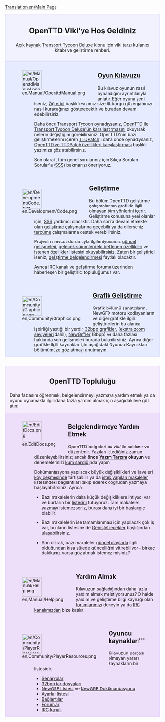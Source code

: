 [[Translation:en/Main Page]]

<div style="background-color: #f1f2fe; border: 1px solid #c7c8fe; margin: 0; padding: 1em 1em 1em 1em; text-align:center">
<div style="font-size:1.7em; font-weight:bold"><span class="plainlinks">[http://www.openttd.org/ OpenTTD]</span> [http://tr.wikipedia.org/wiki/Wiki Viki]'ye Hoş Geldiniz </div>
[http://www.opensource.org/ Açık Kaynak] [[tr/Archive/OpenTTD/Transport Tycoon Deluxe|Transport Tycoon Deluxe]] klonu için viki tarzı kullanıcı kitabı ve geliştirme rehberi.
</div>
<div style="background-color: #E7EBFF; border: 1px solid #c7c8fe; border-top:none; padding: 1em 1em 0em 1em; margin-bottom:2em">
<div style="float:left">[[File:en/Manual/OpenttdManual.png|64px]]</div>
<div style="margin-left:80px; margin-bottom:4em">
<div style="font-size:1.4em; font-weight:bold">[[tr/Manual/Main Page|Oyun Kılavuzu]]</div>
Bu kılavuz oyunun nasıl oynandığını ayrıntılarıyla anlatır. Eğer oyuna yeni iseniz, [[tr/Manual/Tutorial/Main Page|Öğretici]] başlıklı yazımız size ilk kargo güzergahınızı nasıl kuracağınızı gösterecektir ve buradan devam edebilirsiniz.

Daha önce Transport Tycoon oynadıysanız, [[tr/TTD'den farkları|OpenTTD ile Transport Tycoon Deluxe'ün karşılaştırması]]nı okuyarak nelerin değiştiğini görebilirsiniz. OpenTTD'nin bazı geliştirmelerini içeren [[tr/TTDPatch|TTDPatch]]'i daha önce oynadıysanız, [[tr/OpenTTD ve TTDPatch özellikleri karşılaştırması|OpenTTD ve TTDPatch özellikleri karşılaştırması]] başlıklı yazımıza göz atabilirsiniz.

Son olarak, tüm genel sorularınız için Sıkça Sorulan Sorular'a [[tr/Archive/Community/SSS|(SSS)]] bakmanızı öneriyoruz.
</div>

<div style="float:left">[[File:en/Development/Code.png|64px]]</div>
<div style="margin-left:80px; margin-bottom:4em">
<div style="font-size:1.4em; font-weight:bold">[[tr/Geliştirme|Geliştirme]]</div>
Bu bölüm OpenTTD geliştirme çalışmalarının grafikle ilgili olmayan tüm yönlerini içerir. Geliştirme konusuna yeni olanlar için, [[tr/SSS geliştirme|SSS]] yardımcı olacaktır. Daha sonra devam etmekte olan [[tr/Geliştirme|geliştirme]] çalışmalarına geçebilir ya da dilerseniz [[en/Archive/Community/Internationalization|tercüme]] çalışmalarına destek verebilirsiniz.

Projenin mevcut durumuyla ilgileniyorsanız [[en/Recent and Current Developments|güncel gelişmeler]]i, [[en/Archive/Lists/Roadmap|gelecek sürümlerdeki beklenen özellikler]]i ve [[en/Archive/Community/Requested features|istenen özellikler]] listesini okuyabilirsiniz. Zaten bir geliştirici iseniz, [[tr/Geliştirme Belgelendirmesi|geliştirme belgelendirmesi]] faydalı olacaktır.

Ayrıca [[en/Development/IRC channel|IRC kanalı]] ve [http://www.tt-forums.net/viewforum.php?f=33 geliştirme forumu] üzerinden haberleşen bir geliştirici topluluğumuz var.
</div>

<div style="float:left">[[File:en/Community/Graphics.png|64px]]</div>
<div style="margin-left:80px; margin-bottom:1em; min-height:64px">
<div style="font-size:1.4em; font-weight:bold">[[tr/Grafik Geliştirme|Grafik Geliştirme]]</div>
Grafik bölümü sanatçıların, NewGFX motoru kodlayanların ve diğer grafikle ilgili geliştiricilerin bu alanda işbirliği yaptığı bir yerdir. [[en/Archive/Old 32bpp/32bit Graphics Development|32bpp grafikler]], ([[en/Community/NewGRF/Playing with 32 bpp graphics|ekstra zoom seviyeleri]] dahil), [[en/Manual/NewGRF|NewGrf'ler]] (8bpp) ve daha fazlası hakkında son gelişmeleri burada bulabilirsiniz. Ayrıca diğer grafikle ilgili kaynaklar için aşağıdaki Oyuncu Kaynakları bölümümüze göz atmayı unutmayın.
</div>

</div>

<div style="background-color: #F5EDFC; border: 1px solid #E1BBFF; margin: 0; padding: 1em 1em 0em 1em;">
<div style="font-size:1.6em; font-weight:bold; text-align:center">OpenTTD Topluluğu</div>
Daha fazlasını öğrenmek, belgelendirmeyi yazmaya yardım etmek ya da oyunu oynamakla ilgili daha fazla yardım almak için aşağıdakilere göz atın:
</div>

<div style="background-color: #EDDEFA; border: 1px solid #E1BBFF; border-top:none; padding: 1em 1em 0em 1em;">

<div style="float:left">[[File:en/EditDocs.png|64px]]</div>
<div style="margin-left:80px; margin-bottom:4em">
<div style="font-size:1.4em; font-weight:bold">Belgelendirmeye Yardım Etmek</div>
OpenTTD belgeleri bu <em>viki</em> ile saklanır ve düzenlenir. Yazıları istediğiniz zaman düzenleyebilirsiniz; ancak '''önce [[tr/Yazım Tarzı|Yazım Tarzını]] okuyun''' ve denemelerinizi [https://wiki.staging.openttd.org kum sandığı]nda yapın.  

Dokümantasyona yapılacak büyük değişiklikleri ve ilaveleri [[en/Archive/Community/Village Pump|köy çeşmesi]]nde tartışabilir ya da [[en/Requested Articles|istek yapılan makaleler]] listesindeki bağlantıları takip ederek doğrudan yazmaya başlayabilirsiniz. Ayrıca:

*Bazı makalelerin daha küçük değişikliklere ihtiyacı var ve bunların bir [[:Category:en/To do|liste]]sini tutuyoruz. Tam makaleler yazmayı istemezseniz, burası daha iyi bir başlangıç olabilir.

*Bazı makalelerin ise tamamlanması için yapılacak çok iş var, bunların listesine de [[:Category:en/Articles to be expanded|Genişletilecekler]] başlığından ulaşabilirsiniz.

*Son olarak, bazı makaleler [[:Category:en/Current events|güncel olaylar]]la ilgili olduğundan kısa sürede güncelliğini yitirebiliyor - birkaç dakikanız varsa göz atmak istemez misiniz?
</div>

<div style="float:left">[[File:en/Manual/Help.png|64px]]</div>
<div style="margin-left:80px; margin-bottom:4em">
<div style="font-size:1.4em; font-weight:bold">Yardım Almak</div>
Kılavuzun sağladığından daha fazla  yardım almak mı istiyorsunuz? O halde yardım ve geliştirme bilgi kaynağı olan  [http://www.tt-forums.net/viewforum.php?f=55 forumlarımızı] deneyin ya da [[en/Development/IRC channel|IRC kanalı]]mızdan bize katılın.
</div>

<div style="float:left">[[File:en/Community/PlayerResources.png|64px]]</div>
<div style="margin-left:80px; margin-bottom:1em">
<div style="font-size:1.4em; font-weight:bold">Oyuncu kaynakları'''</div>
Kılavuzun parçası olmayan yararlı kaynakların bir listesidir.
*[[en/Community/Scenarios/Main Page|Senaryolar]]
*[[en/Archive/Old 32bpp/List of downloadable 32 bpp tars|32bpp tar dosyaları]]
*[[en/Community/NewGRF/Main Page|NewGRF Listesi]] ve [[en/Manual/NewGRF|NewGRF Dokümantasyonu]]
*[[en/Archive/Manual/Settings/Advanced Settings|Ayarlar listesi]]
*[[en/Archive/Lists/Links|Bağlantılar]]
*[http://www.tt-forums.net/viewforum.php?f=55 Forumlar]
*[[en/Development/IRC channel|IRC kanalı]]
</div>
</div>